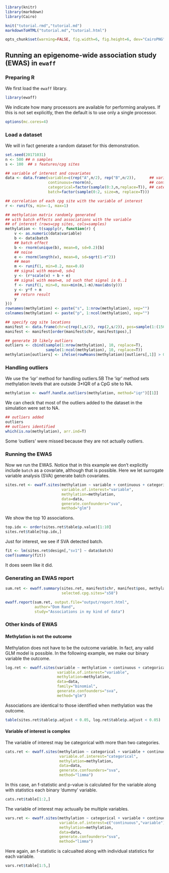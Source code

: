 ```r
library(knitr)
library(markdown)
library(Cairo)

knit("tutorial.rmd","tutorial.md")
markdownToHTML("tutorial.md","tutorial.html")
```

```r
opts_chunk$set(warning=FALSE, fig.width=6, fig.height=6, dev="CairoPNG", stop=TRUE)
```

## Running an epigenome-wide association study (EWAS) in `ewaff`

### Preparing R

We first load the `ewaff` library.
```r
library(ewaff)
```

We indicate how many processors are available for performing analyses.
If this is not set explicitly, then the default is to use only
a single processor.
```r
options(mc.cores=4)
```

### Load a dataset

We will in fact generate a random dataset for this demonstration.
```r
set.seed(20171031)
n <- 500 ## n samples
s <- 100  ## s features/cpg sites

## variable of interest and covariates
data <- data.frame(variable=c(rep("A",n/2), rep("B",n/2)),      ## variable of interest (two groups)
                   continuous=rnorm(n),                         ## continuous covariate
                   categorical=factor(sample(0:3,n,replace=T)), ## categorical covariate
                   batch=factor(sample(0:2, size=n, replace=T)))        ## 3 batches

## correlation of each cpg site with the variable of interest
r <- runif(s, min=-1, max=1)

## methylation matrix randomly generated
## with batch effects and associations with the variable
## of interest (rows=cpg sites, cols=samples)
methylation <- t(sapply(r, function(r) {
    v <- as.numeric(data$variable)
    b <- data$batch
    ## batch effect
    b <- rnorm(unique(b), mean=0, sd=0.2)[b]
    ## noise
    e <- rnorm(length(v), mean=0, sd=sqrt(1-r^2))
    ## mean
    m <- runif(1, min=0.2, max=0.8)
    ## signal with mean=0, sd=1
    y <- (r*scale(v) + b + e)
    ## signal with mean=m, sd such that signal is 0..1
    f <- runif(1, min=0, max=min(m,1-m)/max(abs(y)))
    y <- y*f + m
    ## return result
    y
}))
rownames(methylation) <- paste("s", 1:nrow(methylation), sep="")
colnames(methylation) <- paste("p", 1:ncol(methylation), sep="")

## specify cpg site locations
manifest <- data.frame(chr=c(rep(1,s/2), rep(2,s/2)), pos=sample(1:(150*s), s))
manifest <- manifest[order(manifest$chr, manifest$pos),]

## generate 10 likely outliers
outliers <- cbind(sample(1:nrow(methylation), 10, replace=T),
                  sample(1:ncol(methylation), 10, replace=T))
methylation[outliers] <- ifelse(rowMeans(methylation)[outliers[,1]] > 0.5, 0, 1)
```

### Handling outliers

We use the 'iqr' method for handling outliers.5B
The 'iqr' method sets methylation levels that are outside
3*IQR of a CpG site to NA.
```r
methylation <- ewaff.handle.outliers(methylation, method="iqr")[[1]]
```

We can check that most of the outliers added to the dataset in the simulation
were set to NA.
```r
## outliers added
outliers
## outliers identified
which(is.na(methylation), arr.ind=T)
```
Some 'outliers' were missed because they are not actually outliers.

### Running the EWAS

Now we run the EWAS.  Notice that in this example
we don't explicitly include `batch` as a covariate,
although that is possible.
Here we let surrogate variable analysis (SVA)
generate batch covariates.
```r
sites.ret <- ewaff.sites(methylation ~ variable + continuous + categorical,
                         variable.of.interest="variable",
                         methylation=methylation,
                         data=data,
                         generate.confounders="sva",
                         method="glm")
```

We show the top 10 associations.
```r
top.idx <- order(sites.ret$table$p.value)[1:10]
sites.ret$table[top.idx,]
```

Just for interest, we see if SVA detected batch.
```r
fit <- lm(sites.ret$design[,"sv1"] ~ data$batch)
coef(summary(fit))
```
It does seem like it did.

### Generating an EWAS report

```r
sum.ret <- ewaff.summary(sites.ret, manifest$chr, manifest$pos, methylation,
                         selected.cpg.sites="s58")

ewaff.report(sum.ret, output.file="output/report.html",
             author="Dom Rand",
             study="Associations in my kind of data")
```

### Other kinds of EWAS

#### Methylation is not the outcome
Methylation does not have to be the outcome variable.
In fact, any valid GLM model is possible.
In the following example, we make our binary variable the outcome.
```r
log.ret <- ewaff.sites(variable ~ methylation + continuous + categorical,
                       variable.of.interest="variable",
                       methylation=methylation,
                       data=data,
                       family="binomial",
                       generate.confounders="sva",
                       method="glm")                     
```

Associations are identical to
those identified when methylation was the outcome.
```r
table(sites.ret$table$p.adjust < 0.05, log.ret$table$p.adjust < 0.05)
```


#### Variable of interest is complex

The variable of interest may be categorical with more than two categories.
```r
cats.ret <- ewaff.sites(methylation ~ categorical + variable + continuous,
                        variable.of.interest="categorical",
                        methylation=methylation,
                        data=data,
                        generate.confounders="sva",
                        method="limma")
```

In this case, an f-statistic and p-value is calculated for the variable
along with statistics each binary 'dummy' variable.
```r
cats.ret$table[1:2,]
```

The variable of interest may actuually be multiple variables.
```r
vars.ret <- ewaff.sites(methylation ~ categorical + variable + continuous,
                        variable.of.interest=c("continuous","variable"),
                        methylation=methylation,
                        data=data,
                        generate.confounders="sva",
                        method="limma")
```

Here again, an f-statistic is calcualted along with individual statistics
for each variable.
```r
vars.ret$table[1:5,]
```
